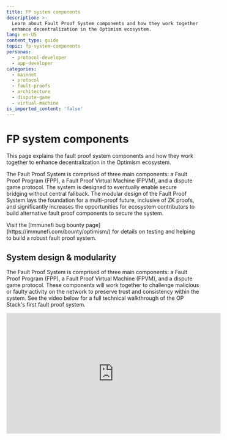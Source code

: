 ```yaml
---
title: FP system components
description: >-
  Learn about Fault Proof System components and how they work together to
  enhance decentralization in the Optimism ecosystem.
lang: en-US
content_type: guide
topic: fp-system-components
personas:
  - protocol-developer
  - app-developer
categories:
  - mainnet
  - protocol
  - fault-proofs
  - architecture
  - dispute-game
  - virtual-machine
is_imported_content: 'false'
---
```



# FP system components

This page explains the fault proof system components and how they work together to enhance decentralization in the Optimism ecosystem.

The Fault Proof System is comprised of three main components: a Fault Proof Program (FPP), a Fault Proof Virtual Machine (FPVM), and a dispute game protocol.
The system is designed to eventually enable secure bridging without central fallback.
The modular design of the Fault Proof System lays the foundation for a multi-proof future, inclusive of ZK proofs, and significantly increases the opportunities for ecosystem contributors to build alternative fault proof components to secure the system.

<Callout type="info">
  Visit the [Immunefi bug bounty page](https://immunefi.com/bounty/optimism/) for details on testing and helping to build a robust fault proof system.
</Callout>

## System design & modularity

The Fault Proof System is comprised of three main components: a Fault Proof Program (FPP), a Fault Proof Virtual Machine (FPVM), and a dispute game protocol.
These components will work together to challenge malicious or faulty activity on the network to preserve trust and consistency within the system.
See the video below for a full technical walkthrough of the OP Stack's first fault proof system.

<iframe width="560" height="315" src="https://www.youtube.com/embed/nIN5sNc6nQM?si=TL9TcoV01PNcD8D2" title="Walkthrough: OP Stack Fault Proof System Alpha Release" frameborder="0" allow="accelerometer; autoplay; clipboard-write; encrypted-media; gyroscope; picture-in-picture; web-share" allowfullscreen />

The OP Stack's unique, modular design allows the decoupling of the FPP and FPVM, resulting in the following:

*   development of multiple proof systems, unique dispute games, and a variety of FPVMs in the future.
*   custom-built Fault Proof Systems comprised of any combination of these isolated components—including validity proofs, attestation proofs, or ZKVM.
*   dispute games in the dispute protocol backed by multiple security mechanisms.

## Fault proof program

The default for this system component is `op-program`, which implements a fault proof program that runs through the rollup state-transition to verify an L2 output from L1 inputs. This verifiable output can then resolve a disputed output on L1.
The FPP is a combination of `op-node` and `op-geth`, so it has both the consensus and execution "parts" of the protocol in a single process. This means Engine API calls that would normally be made over HTTP are instead made as direct method calls to the op-geth code.

The FPP is designed so that it can be run in a deterministic way such that two invocations with the same input data will result in not only the same output, but the same program execution trace. This allows it to be run in an onchain VM as part of the dispute resolution process.

All data is retrieved via the [Preimage Oracle API](https://specs.optimism.io/fault-proof/index.html#pre-image-oracle?utm_source=op-docs&utm_medium=docs). The preimages could be provided via the FPVM when onchain or by a native "host" implementation that can download the required data from nodes via JSON-RPC requests. The native host implementation is also provided by `op-program` but doesn't run as part of the onchain execution.  Basically, `op-program` has two halves: the "client" Fault Proof Program part covered in this section and the "host" part used to fetch required preimages.

## Fault proof virtual machine

The Fault Proof Virtual Machine (FPVM) is one of the modules in the OP Stack's fault proof system.
OP Stack's modularity decouples the Fault Proof Program (FPP) from the Fault Proof Virtual Machine (FPVM) to enable next-level composability and efficient parallelized upgrades to both components. The FPP (client-side) that runs within the FPVM is the part that expresses the L2 state-transition, and the interface between FPVM and FPP is standardized and documented in the [specs](https://github.com/ethereum-optimism/optimism/blob/546fb2c7a5796b7fe50b0b7edc7666d3bd281d6f/specs/cannon-fault-proof-vm.md).

Through this separation, the VM stays ultra-minimal: Ethereum protocol changes, like EVM op-code additions, do not affect the VM. Instead, when the protocol changes, the FPP can simply be updated to import the new state-transition components from the node software. Similar to playing a new version of a game on the same game console, the L1 proof system can be updated to prove a different program.

The FPVM is tasked with lower-level instruction execution. The FPP needs to be emulated. The VM requirements are low: the program is synchronous, and all inputs are loaded through the same pre-image oracle, but all of this still has to be proven in the L1 EVM onchain.
To do this, only one instruction is proven at a time. The bisection game will narrow down the task of proving a full execution trace to just a single instruction. Proving the instruction may look different for each FPVM, but generally it looks similar to Cannon, which proves the instruction as follows:

*   To execute the instruction, the VM emulates something akin to an instruction-cycle of a thread-context: the instruction is read from memory, interpreted, and the register-file and memory may change a little.
*   To support the pre-image oracle, and basic program runtime needs like memory-allocation, the execution also supports a subset of linux syscalls. Read/write syscalls allow interaction with the pre-image oracle: the program writes a hash as request for a pre-image, and then reads the value in small chunks at a time.

[Cannon](cannon) is the default FPVM used in all disputes. [MIPS](mips) is the onchain smart contract implementation of Cannon that can be implemented due to the modularity of the dispute game.

## Dispute game protocol

In the Dispute protocol, different types of dispute games can be created, managed, and upgraded through the [DisputeGameFactory](https://github.com/ethereum-optimism/optimism/blob/6a53c7a3294edf140d552962f81c0f742bf445f9/packages/contracts-bedrock/src/dispute/DisputeGameFactory.sol#L4).
This opens the door to innovative features, like aggregate proof systems and the ability to expand the protocol to allow for disputing things apart from the state of L2, such as a `FaultDisputeGame` geared towards onchain binary verification.

A dispute game is a core primitive to the dispute protocol. It models a simple state machine, and it is initialized with a 32 byte commitment to any piece of information of which the validity can be disputed.
They contain a function to resolve this commitment to be true or false, which is left for the implementer of the primitive to define. Dispute games themselves rely on two fundamental properties:

*   Incentive Compatibility: The system penalizes false claims and rewards truthful ones to ensure fair participation.
*   Resolution: Each game has a mechanism to definitively validate or invalidate the root claim.

The standard is the bisection game. This is a specific type of dispute game, and the first game built in the OP Stack's dispute protocol.
We bisect over output roots (which each correspond to single L2 blocks), until we get to a single block `n -> n+1` state transition. Then, we bisect over a single block state transition's execution trace as described before. This is an optimization to reduce the runtime of the off-chain VM.
After bisection has reached commitments to the state at individual trace instructions, the `FaultDisputeGame` executes a single instruction step on chain using a generic VM.
The VM's state transition function, which we'll call `T`, can be anything, so long as it adheres to the form `T(s, i) -> s'`, where `s` = the agreed upon prestate, `i` = the state transition inputs, and `s'` = the post state.

The first full implementation of the VM generic in the bisection game includes a single MIPS thread context on top of the EVM to execute a single instruction within an execution trace generated by `Cannon` and the `op-program`.

## Next steps

*   For more detail on Cannon and its default operation as part of Optimism's Fault Proof Virtual Machine, see [Cannon FPVM](cannon).
*   For a detailed walk-thru of significant changes to Fault Proof Mainnet, see [FP Mainnet Security](fp-security).
*   For detailed information about the entire FP program, FP virtual machine, and dispute game, see the [specs](https://specs.optimism.io/fault-proof/index.html?utm_source=op-docs&utm_medium=docs).
